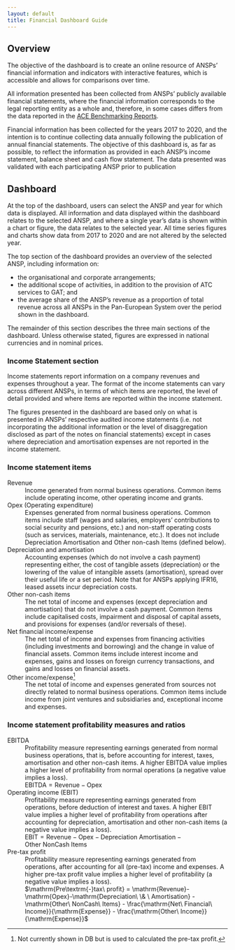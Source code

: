 ```yaml
---
layout: default
title: Financial Dashboard Guide
---
```


## Overview

The objective of the dashboard is to create an online resource of ANSPs’ financial information and indicators with interactive features, which is accessible and allows for comparisons over time.

All information presented has been collected from ANSPs’ publicly available financial statements, where the financial information corresponds to the legal reporting entity as a whole and, therefore, in some cases differs from the data reported in the [ACE Benchmarking Reports](https://www.eurocontrol.int/ACE/ACE-Home.html).

Financial information has been collected for the years 2017 to 2020, and the intention is to continue collecting data annually following the publication of annual financial statements. The objective of this dashboard is, as far as possible, to reflect the information as provided in each ANSP’s income statement, balance sheet and cash flow statement. The data presented was validated with each participating ANSP prior to publication


## Dashboard

At the top of the dashboard, users can select the ANSP and year for which data is displayed. All information and data displayed within the dashboard relates to the selected ANSP, and where a single year’s data is shown within a chart or figure, the data relates to the selected year. All time series figures and charts show data from 2017 to 2020 and are not altered by the selected year.

The top section of the dashboard provides an overview of the selected ANSP, including information on:

* the organisational and corporate arrangements;
* the additional scope of activities, in addition to the provision of ATC services to GAT; and
* the average share of the ANSP’s revenue as a proportion of total revenue across all ANSPs in the Pan-European System over the period shown in the dashboard. 

The remainder of this section describes the three main sections of the dashboard. Unless otherwise stated, figures are expressed in national currencies and in nominal prices.


### Income Statement section
Income statements report information on a company revenues and expenses throughout a year. The format of the income statements can vary across different ANSPs, in terms of which items are reported, the level of detail provided and where items are reported within the income statement.

The figures presented in the dashboard are based only on what is presented in ANSPs’ respective audited income statements (i.e. not incorporating the additional information or the level of disaggregation disclosed as part of the notes on financial statements) except in cases where depreciation and amortisation expenses are not reported in the income statement.


### Income statement items


Revenue
:  Income generated from normal business operations.
   Common items include operating income, other operating income and grants.
    
Opex (Operating expenditure)
:  Expenses generated from normal business operations.
   Common items include staff (wages and salaries, employers' contributions to
   social security and pensions, etc.) and non-staff operating costs
   (such as services, materials, maintenance, etc.).
   It does not include Depreciation Amortisation and Other non-cash Items (defined below).

Depreciation and amortisation
:  Accounting expenses (which do not involve a cash payment) representing either,
   the cost of tangible assets (depreciation) or the lowering of the value of
   intangible assets (amortisation), spread over their useful life or a set period.
   Note that for ANSPs applying IFR16, leased assets incur depreciation costs. 

Other non-cash items
:  The net total of income and expenses (except depreciation and amortisation)
   that do not involve a cash payment.
   Common items include capitalised costs, impairment and disposal of capital
   assets, and provisions for expenses (and/or reversals of these).

Net financial income/expense
:  The net total of income and expenses from financing activities (including
   investments and borrowing) and the change in value of financial assets.
   Common items include interest income and expenses, gains and losses on
   foreign currency transactions, and gains and losses on financial assets. 

Other income/expense[^1]
:  The net total of income and expenses generated from sources not directly
   related to normal business operations.
   Common items include income from joint ventures and subsidiaries and,
   exceptional income and expenses.

[^1]: Not currently shown in DB but is used to calculated the pre-tax profit.


### Income statement profitability measures and ratios

EBITDA
:  Profitability measure representing earnings generated from normal business
   operations, that is, before accounting for interest, taxes, amortisation and
   other non-cash items.
   A higher EBITDA value implies a higher level of profitability from normal
   operations (a negative value implies a loss).<br>
   $\mathrm{EBITDA} = \mathrm{Revenue} - \mathrm{Opex}$
   
   
Operating income (EBIT)
:  Profitability measure representing earnings generated from operations,
   before deduction of interest and taxes. A higher EBIT value implies a higher
   level of profitability from operations after accounting for depreciation,
   amortisation and other non-cash items (a negative value implies a loss).<br>
   $\mathrm{EBIT} = \mathrm{Revenue} - \mathrm{Opex} - \mathrm{Depreciation\ Amortisation} - \mathrm{Other\ NonCash\ Items}$

Pre-tax profit
:  Profitability measure representing earnings generated from operations,
   after accounting for all (pre-tax) income and expenses.
   A higher pre-tax profit value implies a higher level of profitability
   (a negative value implies a loss).<br>
   $\mathrm{Pre\textrm{-}tax\ profit} = \mathrm{Revenue}-\mathrm{Opex}-\mathrm{Depreciation\ \& \ Amortisation} - \mathrm{Other\ NonCash\ Items} - \frac{\mathrm{Net\ Financial\ Income}}{\mathrm{Expense}} - \frac{\mathrm{Other\ Income}}{\mathrm{Expense}}$